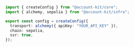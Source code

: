 ```ts twoslash config.ts
import { createConfig } from "@account-kit/core";
import { alchemy, sepolia } from "@account-kit/infra";

export const config = createConfig({
  transport: alchemy({ apiKey: "YOUR_API_KEY" }),
  chain: sepolia,
  ssr: true,
});
```
